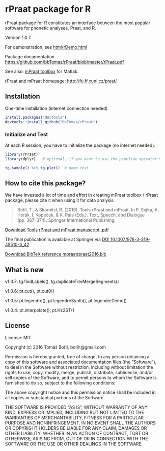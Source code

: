 # rPraat package for R

rPraat package for R constitutes an interface between the most popular software for phonetic analyses, Praat, and R.

Version 1.0.7.

For demonstration, see [html/rDemo.html](http://htmlpreview.github.com/?https://github.com/bbTomas/rPraat/blob/master/html/rDemo.html)

Package documentation [https://github.com/bbTomas/rPraat/blob/master/rPraat.pdf](https://github.com/bbTomas/rPraat/blob/master/rPraat.pdf)

See also: [mPraat toolbox](https://github.com/bbTomas/mPraat) for Matlab.

rPraat and mPraat homepage: [http://fu.ff.cuni.cz/praat/](http://fu.ff.cuni.cz/praat/)

## Installation

One-time installation (internet connection needed). 

```r
install.packages("devtools")
devtools::install_github("bbTomas/rPraat")
```

### Initialize and Test

At each R session, you have to initialize the package (no internet needed).

```r
library(rPraat)
library(dplyr)   # optional, if you want to use the pipeline operator %>%

tg.sample() %>% tg.plot()  # demo test
```


## How to cite this package?
We have invested a lot of time and effort in creating mPraat toolbox / rPraat package, please cite it when using it for data analysis.

> Bořil, T., & Skarnitzl, R. (2016). Tools rPraat and mPraat. In P. Sojka, A. Horák, I. Kopeček, & K. Pala (Eds.), Text, Speech, and Dialogue (pp. 367–374). Springer International Publishing.

[Download Tools rPraat and mPraat manuscript .pdf](http://fu.ff.cuni.cz/praat/boril_skarnitzl_2016_Tools_rPraat_and_mPraat_[manuscript].pdf)

The final publication is available at Springer via [DOI 10.1007/978-3-319-45510-5_42](http://dx.doi.org/10.1007/978-3-319-45510-5_42)


[Download BibTeX reference mpraatrpraat2016.bib](http://fu.ff.cuni.cz/praat/mpraatrpraat2016.bib)

## What is new

v1.0.7: tg.findLabels(), tg.duplicateTierMergeSegments()

v1.0.6: pt.cut(), pt.cut0()

v1.0.5: pt.legendre(), pt.legendreSynth(), pt.legendreDemo()

v1.0.4: pt.interpolate(), pt.Hz2ST()

## License

License: MIT

Copyright (c) 2016 Tomáš Bořil, borilt@gmail.com


Permission is hereby granted, free of charge, to any person obtaining a copy of this software and associated documentation files (the "Software"), to deal in the Software without restriction, including without limitation the rights to use, copy, modify, merge, publish, distribute, sublicense, and/or sell copies of the Software, and to permit persons to whom the Software is furnished to do so, subject to the following conditions:

The above copyright notice and this permission notice shall be included in all copies or substantial portions of the Software.

THE SOFTWARE IS PROVIDED "AS IS", WITHOUT WARRANTY OF ANY KIND, EXPRESS OR IMPLIED, INCLUDING BUT NOT LIMITED TO THE WARRANTIES OF MERCHANTABILITY, FITNESS FOR A PARTICULAR PURPOSE AND NONINFRINGEMENT. IN NO EVENT SHALL THE AUTHORS OR COPYRIGHT HOLDERS BE LIABLE FOR ANY CLAIM, DAMAGES OR OTHER LIABILITY, WHETHER IN AN ACTION OF CONTRACT, TORT OR OTHERWISE, ARISING FROM, OUT OF OR IN CONNECTION WITH THE SOFTWARE OR THE USE OR OTHER DEALINGS IN THE SOFTWARE.
